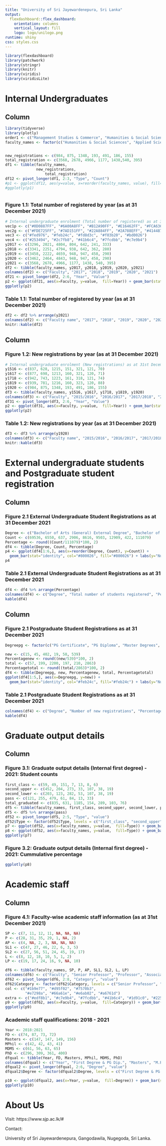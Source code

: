 ```yaml
---
title: "University of Sri Jayewardenepura, Sri Lanka"
output: 
  flexdashboard::flex_dashboard:
    orientation: columns
    vertical_layout: fill
    logo: logo/unilogo.png
runtime: shiny
css: styles.css
---
```


<style>                     
.navbar {
  background-color:#800000;
  border-color:#800000;
  font-weight: 900;
}
.navbar-brand {
color:#fed976!important;
}

.navbar-logo img {
    position: absolute;
    right: 0px;
    width: 50px;
    height: 50px;
    border-radius: 70%;
    overflow: hidden;
    margin-top: 2px;
}

</style> 

```r
library(flexdashboard)
library(patchwork)
library(stringr)
library(knitr)
library(viridis)
library(viridisLite)
```

# Internal Undergraduates 

Column {data-width=300}
-----------------------------------------------------------------------


```r
library(tidyverse)
library(plotly)
order1 <- c("Management Studies & Commerce", "Humanities & Social Sciences", "Applied Sciences", "Technology", "Medical Sciences", "Engineering", "Allied Health Sciences")
faculty_names <- factor(c("Humanities & Social Sciences", "Applied Sciences", "Management Studies & Commerce", "Medical Sciences", "Technology", "Engineering", "Allied Health Sciences"), levels=rev(order1))


new_registrations <- c(984, 875, 1348, 193, 491, 186, 155)
total_registration <- c(3568, 2678, 4966, 1177, 1438,540, 395)
df1 <- tibble(faculty_names,
              new_registrations,
                  total_registration)
df12 <- pivot_longer(df1, 2:3, "Type", "Count") 
#p1 <- ggplot(df12, aes(y=value, x=reorder(faculty_names, value), fill=Type)) + geom_bar(stat="identity") +  scale_fill_manual(values = c("#1b9e77","#d95f02")) + labs(x="", y="Number of students") + theme(legend.position="bottom", axis.text.x = element_text(angle = 90, vjust = 0.5, hjust=1))
#ggplotly(p1)



```



### Figure 1.1: Total number of registered by year (as at 31 December 2021)


```r
# Internal undergraduate enrolment (Total number of registered) as at 31st December (2017-2021)
vec1p <- c("#0D0887FF", "#6A00A8FF", "#B12A90FF", "#E16462FF", "#FCA636FF", "#F0F921FF")
vec2g <- c("#FDE725FF", "#7AD151FF", "#22A884FF", "#2A788EFF", "#414487FF", "#440154FF")
vec3 <- c("#fed976", "#feb24c", "#fd8d3c", "#f03b20", "#bd0026")
vec4 <- c("#253494", "#2c7fb8", "#41b6c4", "#7fcdbb", "#c7e9b4")
y2017 <- c(3296, 2021, 4804, 804, 642, 241, 333)
y2018 <- c(3341, 2251, 4794, 938, 642, 362, 280)
y2019 <- c(3458, 2222, 4659, 948, 947, 458, 290)
y2020 <- c(3462, 2464, 4843, 948, 947, 458, 290)
y2021 <- c(3568, 2678, 4966, 1177, 1438, 540, 395)
df2 <- tibble(faculty_names, y2017, y2018, y2019, y2020, y2021)
colnames(df2) <- c("Faculty", "2017", "2018", "2019", "2020", "2021")
df21 <- pivot_longer(df2, 2:6, "Year", "Value")
p2 <- ggplot(df21, aes(x=Faculty, y=value,  fill=Year)) + geom_bar(stat="identity", position="dodge") +  scale_fill_manual(values=rev(vec2g))+theme( axis.text.x = element_text(angle = 90, vjust = 0.5, hjust=1)) + labs(x="", y="Total number of students") + scale_x_discrete(labels = function(x) str_wrap(x, width = 10))
ggplotly(p2)
```

### Table 1.1: Total number of registered by year (as at 31 December 2021)

```r
df2 <- df2 %>% arrange(y2021)
colnames(df2) <- c("Faculty name", "2017", "2018", "2019", "2020", "2021")
knitr::kable(df2)
```


Column {data-width=300}
-----------------------------------------------------------------------



### Figure 1.2: New registrations by year (as at 31 December 2021) 


```r
# Internal undergraduate enrolment (New registrations) as at 31st December (2017-2021)
y1516 <- c(837, 628, 1215, 151, 321, 121, 70)
y1617 <- c(877, 698, 1213, 160, 321, 120, 71)
y1718 <- c(942, 743, 1223, 161, 318, 121, 74)
y1819 <- c(939, 781, 1216, 160, 323, 120, 88)
y1920 <- c(984, 875, 1348, 193, 491, 186, 155)
df3 <- tibble(faculty_names, y1516, y1617, y1718, y1819, y1920)
colnames(df3) <- c("Faculty", "2015/2016", "2016/2017", "2017/2018", "2018/2019", "2019/2020")
df31 <- pivot_longer(df3, 2:6, "Year", "Value")
p2 <- ggplot(df31, aes(x=Faculty, y=value,  fill=Year)) + geom_bar(stat="identity", position="dodge") +  scale_fill_manual(values=rev(vec2g))+theme( axis.text.x = element_text(angle = 90, vjust = 0.5, hjust=1)) + labs(x="", y="New registrations") + scale_x_discrete(labels = function(x) str_wrap(x, width = 10))
ggplotly(p2)
```

### Table 1.2: New registrations by year (as at 31 December 2021)

```r
df3 <- df3 %>% arrange(y1920)
colnames(df3) <- c("Faculty name", "2015/2016", "2016/2017", "2017/2018", "2018/2019", "2019/2020")
knitr::kable(df3)  
```

# External undergraduate students and Postgraduate student registration

Column {data-width=300}
-----------------------------------------------------------------------


### Figure 2.1 External Undergraduate Student Registrations as at 31 December 2021

```r
Degree <- c("Bachelor of Arts (General) External Degree", "Bachelor of Humanities and Social Science             (General) External Degree", "Bachelor of Social Science (General) External Degree in Environmental and Development Studies", "Bachelor of Social Science (General) External Degree in Environmental and Development Studies", "B.Sc. Business Administration  (General) External Degree", "B.Sc. Management (Public) (General) External Degree", "B.Com (General) External Degree", "B.Sc. Business Studies (General) External Degee", "Total")
Count <- c(69536, 6550, 637, 2906, 8616, 9503, 12909, 422, 111079)
Percentage <- round((Count/111079)*100, 2)
df4 <- tibble(Degree, Count, Percentage)
p4 <- ggplot(df4[1:6,], aes(x=reorder(Degree, Count), y=Count)) +
  geom_bar(stat="identity", col="#800026", fill="#800026") + labs(y="Number of students", x="") + theme( axis.text.x = element_text(angle = 90, vjust = 0.5, hjust=1)) + scale_x_discrete(labels = function(x) str_wrap(x, width = 40))
p4
```


### Table 2.1 External Undergraduate Student Registrations as at 31 December 2021

```r
df4 <- df4 %>% arrange(Percentage)
colnames(df4) <- c("Degree", "Total number of students registered", "Percentage (%)")
kable(df4)
```

Column {data-width=300}
-----------------------------------------------------------------------



### Figure 2.1 Postgraduate Student Registrations as at 31 December 2021

```r
Degreepg <- factor(c("PG Certificate", "PG Diploma", "Master Degrees", "M.Phil Degree", "Doctoral Degree", "Total"), levels=c("PG Certificate", "PG Diploma", "Master Degrees", "M.Phil Degree", "Doctoral Degree", "Total"))

new <- c(15, 45, 402, 19, 58, 539)
Percentagenew <- round((new/539)*100, 2)
total <- c(57, 199, 2200, 197, 210, 2863)
Percentagetotal <- round((total/2863)*100, 2)
df4 <- tibble(Degreepg, new, Percentagenew, total, Percentagetotal)
ggplot(df4[1:5,], aes(x=Degreepg, y=new)) +
  geom_bar(stat="identity", col="#feb24c", fill="#feb24c") + labs(y="Number of students", x="") + theme( axis.text.x = element_text(angle = 90, vjust = 0.5, hjust=1)) + scale_x_discrete(labels = function(x) str_wrap(x, width = 50))
```


### Table 2.1 Postgraduate Student Registrations as at 31 December 2021

```r

colnames(df4) <- c("Degree", "Number of new registrations", "Percentage (%)" ,"Total number of students registered", "Percentage (%)")
kable(df4)
```

# Graduate output details

Column {data-width=400}
-----------------------------------------------------------------------

### Figure 3.1:  Graduate output details (Internal first degree) - 2021: Student counts

```r

first_class <- c(59, 49, 151, 7, 13, 8, 6)
second_upper <- c(452, 204, 273, 33, 107, 38, 19)
second_lower <- c(203, 123, 282, 53, 107, 38, 19)
pass <- c(121, 255, 479, 61, 84, 13, 33)
total_graduated <- c(835, 631, 1185, 154, 289, 103, 76)
df5 <- tibble(faculty_names, first_class, second_upper, second_lower, pass)
df5 <- df5 %>% arrange(pass)
df52 <- pivot_longer(df5, 2:5, "Type", "value")
df52$Type <- factor(df52$Type, levels = c("first_class", "second_upper", "second_lower", "pass"))
p7 <- ggplot(df52, aes(x=faculty_names, y=value,  fill=Type)) + geom_bar(stat="identity", position="dodge") +  scale_x_discrete(labels = function(x) str_wrap(x, width = 40)) + labs(x="", y="Number of students")
p8 <- ggplot(df52, aes(x=faculty_names, y=value,  fill=Type)) + geom_bar(stat="identity", position="fill") +scale_y_continuous(labels=scales::percent)  +  scale_fill_manual(values=rev(vec2g))+scale_x_discrete(labels = function(x) str_wrap(x, width = 40))+ labs(x="", y="Percentage of students")
ggplotly(p7)
```


### Figure 3.2:  Graduate output details (Internal first degree) - 2021: Cummulative percentage

```r
ggplotly(p8)
```

# Academic staff

Column {data-width=400}
-----------------------------------------------------------------------

### Figure 4.1:  Faculty-wise academic staff information (as at 31st December 2021)

```r
SP <- c(7, 11, 12, 11, NA, NA, NA)
P <- c(28, 31, 35, 29, 1, NA, 2)
AP <- c(4, NA, 2, 3, NA, NA, NA)
SL1 <- c(47, 27, 46, 22, 6, 3, 5)
SL2 <- c(27, 56, 51, 24, 45, 19, 17)
L <- c(8, 12, 18, 10, 5, 1, 2)
LP <- c(19, 17, 24, 16, 9, NA, 10)

df6 <- tibble(faculty_names, SP, P, AP, SL1, SL2, L, LP)
colnames(df6) <- c("Faculty", "Senior Professor", "Professor", "Associate Professor", "Senior Lecturer Gr. I", "Senior Lecturer Gr. II", "Lecturer", "Lecturer Probation")
df62 <- pivot_longer(df6, 2:8, "Category", "value")
df62$Category <- factor(df62$Category, levels = c("Senior Professor", "Professor", "Associate Professor", "Senior Lecturer Gr. I", "Senior Lecturer Gr. II", "Lecturer", "Lecturer Probation"))
col <- c("#1b9e77", "#d95f02", "#7570b3",
         "#e7298a", "#66a61e", "#e6ab02", "#a6761d")
extra <- c("#edf8b1", "#c7e9b4", "#7fcdbb", "#41b6c4", "#1d91c0", "#225ea8", "#0c2c84")
p9 <- ggplot(df62, aes(x=Faculty, y=value,  fill=Category)) + geom_bar(stat="identity", position="dodge") +  scale_fill_viridis_d() +  scale_x_discrete(labels = function(x) str_wrap(x, width = 40)) + labs(x="", y="Number of academics")
ggplotly(p9)
```

### Academic staff qualifications: 2018 - 2021

```r
Year <- 2018:2021
FD <- c(74, 87, 73, 72)
Masters <- c(147, 147, 149, 156)
MPhil <- c(42, 42, 43, 41)
MDMS <- c(61, 56, 63, 65)
PhD <- c(296, 309, 361, 400)
dfqual <- tibble(Year, FD, Masters, MPhil, MDMS, PhD)
colnames(dfqual) <- c("Year", "First Degree & PG Dip.", "Masters", "M.Phil", "MD/MS", "Doctoral Degrees")
dfqual2 <- pivot_longer(dfqual, 2:6, "Degree", "value")
dfqual2$Degree <- factor(dfqual2$Degree, levels = c("First Degree & PG Dip.", "Masters", "M.Phil", "MD/MS", "Doctoral Degrees"))

p10 <- ggplot(dfqual2, aes(x=Year, y=value,  fill=Degree)) + geom_bar(stat="identity", position="dodge") + scale_fill_manual(values = rev(vec4))  + labs( y="Number of academics")
ggplotly(p10)

```


# About Us

Visit: https://www.sjp.ac.lk/#

Contact: 

University of Sri Jayewardenepura,
Gangodawila,
Nugegoda,
Sri Lanka.





